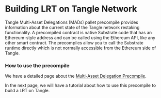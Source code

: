 # Building LRT on Tangle Network

Tangle Multi-Asset Delegations (MADs) pallet precompile provides information about the current state of the Tangle network restaking functionality.
A precompiled contract is native Substrate code that has an Ethereum-style address and can be called using the Ethereum API, like any other smart contract.
The precompiles allow you to call the Substrate runtime directly which is not normally accessible from the Ethereum side of Tangle.

### How to use the precompile

We have a detailed page about the [Multi-Asset Delegation Precompile](../../developers/precompiles/features/multi-asset-delegation.mdx).

In the next page, we will have a tutorial about how to use this precompile to build a LRT on Tangle.

